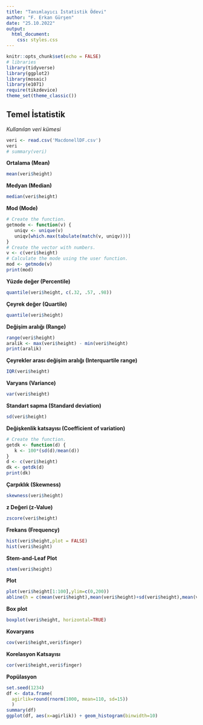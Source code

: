 ---
title: "Tanımlayıcı İstatistik Ödevi"
author: "F. Erkan Gürşen"
date: "25.10.2022"
output: 
  html_document:
    css: styles.css
---

```{r setup, include=FALSE}
knitr::opts_chunk$set(echo = FALSE)
# libraries
library(tidyverse)
library(ggplot2)
library(mosaic)
library(e1071)
require(tikzdevice)
theme_set(theme_classic())
```

## Temel İstatistik

*Kullanılan veri kümesi*

```{r}
veri <- read.csv('MacdonellDF.csv')
veri
# summary(veri)
```

**Ortalama (Mean)**

```{r veri}
mean(veri$height)
```

**Medyan (Median)**

```{r}
median(veri$height)
```

**Mod (Mode)**

```{r echo=FALSE}
# Create the function.
getmode <- function(v) {
   uniqv <- unique(v)
   uniqv[which.max(tabulate(match(v, uniqv)))]
}
# Create the vector with numbers.
v <- c(veri$height)
# Calculate the mode using the user function.
mod <- getmode(v)
print(mod)
```

**Yüzde değer (Percentile)**

```{r}
quantile(veri$height, c(.32, .57, .98))
```

**Çeyrek değer (Quartile)**

```{r}
quantile(veri$height)
```

**Değişim aralığı (Range)**

```{r}
range(veri$height)
aralik <- max(veri$height) - min(veri$height)
print(aralik)
```

**Çeyrekler arası değişim aralığı (Interquartile range)**

```{r}
IQR(veri$height)
```

**Varyans (Variance)**

```{r}
var(veri$height)
```

**Standart sapma (Standard deviation)**

```{r echo=FALSE}
sd(veri$height)
```

**Değişkenlik katsayısı (Coefficient of variation)**

```{r}
# Create the function.
getdk <- function(d) {
   k <- 100*(sd(d)/mean(d))
}
d <- c(veri$height)
dk <- getdk(d)
print(dk)
```

**Çarpıklık (Skewness)**

```{r}
skewness(veri$height)
```

**z Değeri (z-Value)**

```{r}
zscore(veri$height)
```

**Frekans (Frequency)**

```{r}
hist(veri$height,plot = FALSE)
hist(veri$height)
```

**Stem-and-Leaf Plot**

```{r}
stem(veri$height)
```

**Plot**

```{r}
plot(veri$height[1:100],ylim=c(0,200))
abline(h = c(mean(veri$height),mean(veri$height)+sd(veri$height),mean(veri$height)-sd(veri$height),mean(veri$height)+2*sd(veri$height),mean(veri$height)-2*sd(veri$height)), col = c("red", "blue", "blue", "green", "green"))
```

**Box plot**

```{r}
boxplot(veri$height, horizontal=TRUE)
```

**Kovaryans**

```{r}
cov(veri$height,veri$finger)
```

**Korelasyon Katsayısı**

```{r}
cor(veri$height,veri$finger)
```

**Popülasyon**

```{r}
set.seed(1234)
df <- data.frame(
  agirlik=round(rnorm(1000, mean=110, sd=15))
  )
summary(df)
ggplot(df, aes(x=agirlik)) + geom_histogram(binwidth=10)
```
